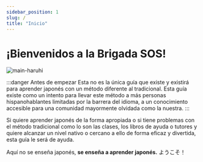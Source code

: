 ```yaml
---
sidebar_position: 1
slug: /
title: "Inicio"
---
```


# ¡Bienvenidos a la Brigada SOS!

![main-haruhi](../assets/introduction/main_haruhi.gif)

:::danger Antes de empezar
Esta no es la única guía que existe y existirá para aprender japonés con un método diferente al tradicional. Esta guía existe como un intento para llevar este método a más personas hispanohablantes limitadas por la barrera del idioma, a un conocimiento accesible para una comunidad mayormente olvidada como la nuestra. 
:::

Si quiere aprender japonés de la forma apropiada o si tiene problemas con el método tradicional como lo son las clases, los libros de ayuda o tutores y quiere alcanzar un nivel nativo o cercano a ello de forma eficaz y divertida, esta guía le será de ayuda.

Aquí no se enseña japonés, **se enseña a aprender japonés.** ようこそ！
 

